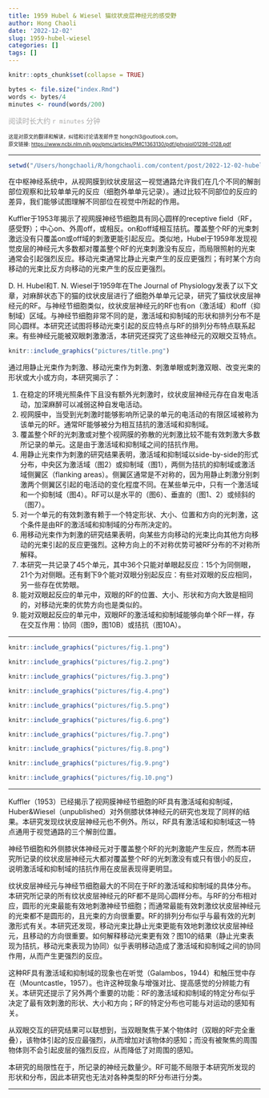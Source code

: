 ```yaml
---
title: 1959 Hubel & Wiesel 猫纹状皮层神经元的感受野
author: Hong Chaoli
date: '2022-12-02'
slug: 1959-hubel-wiesel
categories: []
tags: []
---
```


```r
knitr::opts_chunk$set(collapse = TRUE)
```


```r
bytes <- file.size("index.Rmd")
words <- bytes/4
minutes <- round(words/200)
```

<font color=DarkGray face='Microsoft YaHei'>阅读时长大约 `r minutes` 分钟</font>

<span style="font-size:10px;">这是对原文的翻译和解读，纠错和讨论请发邮件至 hongchl3@outlook.com。<br/>
原文链接: [https://www.ncbi.nlm.nih.gov/pmc/articles/PMC1363130/pdf/jphysiol01298-0128.pdf](https://www.ncbi.nlm.nih.gov/pmc/articles/PMC1363130/pdf/jphysiol01298-0128.pdf)</span>

---

```r
setwd("/Users/hongchaoli/R/hongchaoli.com/content/post/2022-12-02-hubel-wiesel-1959/pictures")
```

在中枢神经系统中，从视网膜到纹状皮层这一视觉通路允许我们在几个不同的解剖部位观察和比较单单元的反应（细胞外单单元记录）。通过比较不同部位的反应的差异，我们能够试图理解不同部位在视觉中所起的作用。

Kuffler于1953年揭示了视网膜神经节细胞具有同心圆样的receptive field（RF，感受野）；中心on、外周off，或相反。on和off域相互拮抗。覆盖整个RF的光束刺激远没有只覆盖on或off域的刺激更能引起反应。类似地，Hubel于1959年发现视觉皮层的神经元大多数都对覆盖整个RF的光束刺激没有反应，而局限照射的光束通常会引起强烈反应。移动光束通常比静止光束产生的反应更强烈；有时某个方向移动的光束比反方向移动的光束产生的反应更强烈。

D. H. Hubel和T. N. Wiesel于1959年在The Journal of Physiology发表了以下文章，对麻醉状态下的猫的纹状皮层进行了细胞外单单元记录，研究了猫纹状皮层神经元的RF。与神经节细胞类似，纹状皮层神经元的RF也有on（激活域）和off（抑制域）区域。与神经节细胞非常不同的是，激活域和抑制域的形状和排列分布不是同心圆样。本研究还试图将移动光束引起的反应特点与RF的排列分布特点联系起来。有些神经元能被双眼刺激激活，本研究还探究了这些神经元的双眼交互特点。

```r
knitr::include_graphics("pictures/title.png")
```

通过用静止光束作为刺激、移动光束作为刺激、刺激单眼或刺激双眼、改变光束的形状或大小或方向，本研究揭示了：

1. 在稳定的环境光照条件下且没有额外光刺激时，纹状皮层神经元存在自发电活动，加深麻醉可以减弱这种自发电活动。
2. 视网膜中，当受到光刺激时能够影响所记录的单元的电活动的有限区域被称为该单元的RF。通常RF能够被分为相互拮抗的激活域和抑制域。
3. 覆盖整个RF的光刺激或对整个视网膜的弥散的光刺激比较不能有效刺激大多数所记录的单元。这是由于激活域和抑制域之间的拮抗作用。
4. 用静止光束作为刺激的研究结果表明，激活域和抑制域以side-by-side的形式分布，中央区为激活域（图2）或抑制域（图1），两侧为拮抗的抑制域或激活域侧翼区（flanking areas）。侧翼区通常是不对称的，因为用静止刺激分别刺激两个侧翼区引起的电活动的变化程度不同。在某些单元中，只有一个激活域和一个抑制域（图4）。RF可以是水平的（图6）、垂直的（图1、2）或倾斜的（图7）。
5. 对一个单元的有效刺激有赖于一个特定形状、大小、位置和方向的光刺激，这个条件是由RF的激活域和抑制域的分布所决定的。
6. 用移动光束作为刺激的研究结果表明，向某些方向移动的光束比向其他方向移动的光束引起的反应更强烈。这种方向上的不对称优势可被RF分布的不对称所解释。
7. 本研究一共记录了45个单元，其中36个只能对单眼起反应：15个为同侧眼，21个为对侧眼。还有剩下9个能对双眼分别起反应：有些对双眼的反应相同，另一些存在优势眼。
8. 能对双眼起反应的单元中，双眼的RF的位置、大小、形状和方向大致是相同的，对移动光束的优势方向也是类似的。
9. 能对双眼起反应的单元中，双眼RF的激活域和抑制域能够向单个RF一样，存在交互作用：协同（图9，图10B）或拮抗（图10A）。

---

```r
knitr::include_graphics("pictures/fig.1.png")
```

```r
knitr::include_graphics("pictures/fig.2.png")
```

```r
knitr::include_graphics("pictures/fig.3.png")
```

```r
knitr::include_graphics("pictures/fig.4.png")
```

```r
knitr::include_graphics("pictures/fig.5.png")
```

```r
knitr::include_graphics("pictures/fig.6.png")
```

```r
knitr::include_graphics("pictures/fig.7.png")
```

```r
knitr::include_graphics("pictures/fig.8.png")
```

```r
knitr::include_graphics("pictures/fig.9.png")
```

```r
knitr::include_graphics("pictures/fig.10.png")
```

---

Kuffler（1953）已经揭示了视网膜神经节细胞的RF具有激活域和抑制域，Huber&Wiesel（unpublished）对外侧膝状体神经元的研究也发现了同样的结果。本研究发现纹状皮层神经元也不例外。所以，RF具有激活域和抑制域这一特点通用于视觉通路的三个解剖位置。

神经节细胞和外侧膝状体神经元对于覆盖整个RF的光刺激能产生反应，然而本研究所记录的纹状皮层神经元大都对覆盖整个RF的光刺激没有或只有很小的反应，说明激活域和抑制域的拮抗作用在皮层表现得更明显。

纹状皮层神经元与神经节细胞最大的不同在于RF的激活域和抑制域的具体分布。本研究所记录的所有纹状皮层神经元的RF都不是同心圆样分布。与RF的分布相对应，圆形的光束最能有效地刺激神经节细胞；而通常最能有效刺激纹状皮层神经元的光束都不是圆形的，且光束的方向很重要。RF的排列分布似乎与最有效的光刺激形式有关。本研究还发现，移动光束比静止光束更能有效地刺激纹状皮层神经元，且移动的方向很重要。如何解释移动光束更有效？图10的结果（静止光束表现为拮抗，移动光束表现为协同）似乎表明移动造成了激活域和抑制域之间的协同作用，从而产生更强烈的反应。

这种RF具有激活域和抑制域的现象也在听觉（Galambos，1944）和触压觉中存在（Mountcastle，1957）。也许这种现象与增强对比、提高感觉的分辨能力有关。本研究还提示了另外两个重要的功能：RF的激活域和抑制域的特定分布似乎决定了最有效刺激的形状、大小和方向；RF的特定分布也可能与对运动的感知有关。

从双眼交互的研究结果可以联想到，当双眼聚焦于某个物体时（双眼的RF完全重叠），该物体引起的反应最强烈，从而增加对该物体的感知；而没有被聚焦的周围物体则不会引起皮层的强烈反应，从而降低了对周围的感知。

本研究的局限性在于，所记录的神经元数量少。RF可能不局限于本研究所发现的形状和分布，因此本研究也无法对各种类型的RF分布进行分类。

---


